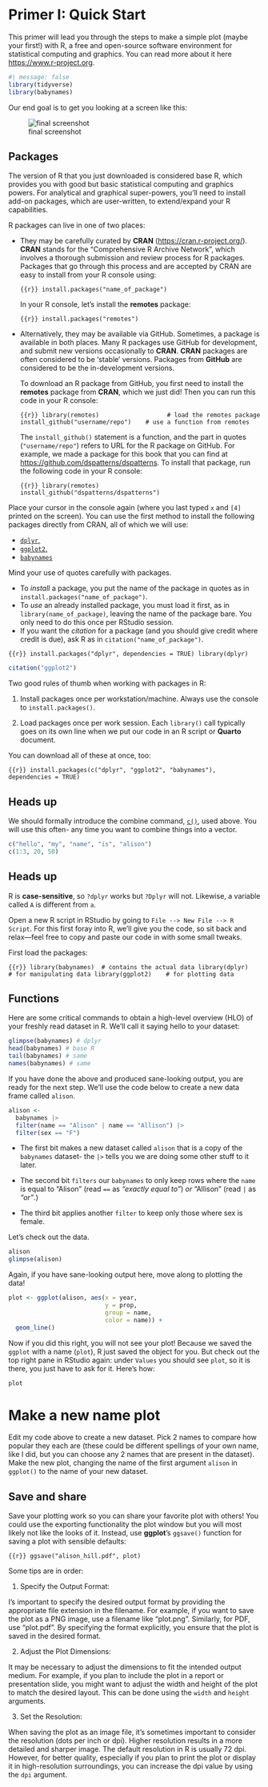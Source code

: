 # Primer I: Quick Start {.unnumbered}

This primer will lead you through the steps to make a simple plot (maybe your first!) with R, a free and open-source software environment for statistical computing and graphics. You can read more about it here <https://www.r-project.org>.

```r
#| message: false
library(tidyverse)
library(babynames)
```

Our end goal is to get you looking at a screen like this:

![final screenshot](img/final-screenshot.png)

## Packages

The version of R that you just downloaded is considered base R, which provides you with good but basic statistical computing and graphics powers. For analytical and graphical super-powers, you'll need to install add-on packages, which are user-written, to extend/expand your R capabilities.

R packages can live in one of two places:

-   They may be carefully curated by **CRAN** (<https://cran.r-project.org/>). **CRAN** stands for the "Comprehensive R Archive Network", which involves a thorough submission and review process for R packages. Packages that go through this process and are accepted by CRAN are easy to install from your R console using:

    ``` {{r}}
    install.packages("name_of_package")
    ```

    In your R console, let's install the **remotes** package:

    ``` {{r}}
    install.packages("remotes")
    ```

-   Alternatively, they may be available via GitHub. Sometimes, a package is available in both places. Many R packages use GitHub for development, and submit new versions occasionally to **CRAN**. **CRAN** packages are often considered to be 'stable' versions. Packages from **GitHub** are considered to be the in-development versions.

    To download an R package from GitHub, you first need to install the **remotes** package from **CRAN**, which we just did! Then you can run this code in your R console:

    ``` {{r}}
    library(remotes)                   # load the remotes package
    install_github("username/repo")    # use a function from remotes
    ```

    The `install_github()` statement is a function, and the part in quotes (`"username/repo"`) refers to URL for the R package on GitHub. For example, we made a package for this book that you can find at <https://github.com/dspatterns/dspatterns>. To install that package, run the following code in your R console:

    ``` {{r}}
    library(remotes)                   
    install_github("dspatterns/dspatterns")    
    ```

Place your cursor in the console again (where you last typed `x` and `[4]` printed on the screen). You can use the first method to install the following packages directly from CRAN, all of which we will use:

-   [`dplyr`,](http://dplyr.tidyverse.org)
-   [`ggplot2`,](http://ggplot2.tidyverse.org)
-   [`babynames`](https://github.com/hadley/babynames)

Mind your use of quotes carefully with packages.

-   To *install* a package, you put the name of the package in quotes as in `install.packages("name_of_package")`.
-   To *use* an already installed package, you must load it first, as in `library(name_of_package)`, leaving the name of the package bare. You only need to do this once per RStudio session.
-   If you want the *citation* for a package (and you should give credit where credit is due), ask R as in `citation("name_of_package")`.

``` {{r}}
install.packages("dplyr", dependencies = TRUE)
library(dplyr)
```

```r
citation("ggplot2")
```

Two good rules of thumb when working with packages in R:

1.  Install packages once per workstation/machine. Always use the console to `install.packages()`.

2.  Load packages once per work session. Each `library()` call typically goes on its own line when we put our code in an R script or **Quarto** document.

You can download all of these at once, too:

``` {{r}}
install.packages(c("dplyr", "ggplot2", "babynames"), 
                 dependencies = TRUE)
```

::: callout-tip
## Heads up

We should formally introduce the combine command, [`c()`](http://stat.ethz.ch/R-manual/R-patched/library/base/html/c.html), used above. You will use this often- any time you want to combine things into a vector.
:::

```r
c("hello", "my", "name", "is", "alison")
c(1:3, 20, 50)
```

::: callout-tip
## Heads up

R is **case-sensitive**, so `?dplyr` works but `?Dplyr` will not. Likewise, a variable called `A` is different from `a`.
:::

Open a new R script in RStudio by going to `File --> New File --> R Script`. For this first foray into R, we'll give you the code, so sit back and relax---feel free to copy and paste our code in with some small tweaks.

First load the packages:

``` {{r}}
library(babynames)  # contains the actual data
library(dplyr)      # for manipulating data
library(ggplot2)    # for plotting data
```

## Functions

Here are some critical commands to obtain a high-level overview (HLO) of your freshly read dataset in R. We'll call it saying hello to your dataset:

```r
glimpse(babynames) # dplyr
head(babynames) # base R
tail(babynames) # same
names(babynames) # same
```

If you have done the above and produced sane-looking output, you are ready for the next step. We'll use the code below to create a new data frame called `alison`.

```r
alison <- 
  babynames |>
  filter(name == "Alison" | name == "Allison") |>
  filter(sex == "F") 
```

-   The first bit makes a new dataset called `alison` that is a copy of the `babynames` dataset- the `|>` tells you we are doing some other stuff to it later.

-   The second bit `filters` our `babynames` to only keep rows where the `name` is equal to "Alison" (read `==` as *"exactly equal to"*) *or* "Allison" (read `|` as *"or"*.)

-   The third bit applies another `filter` to keep only those where sex is female.

Let's check out the data.

```r
alison
glimpse(alison)
```

Again, if you have sane-looking output here, move along to plotting the data!

```r
plot <- ggplot(alison, aes(x = year, 
                           y = prop,  
                           group = name, 
                           color = name)) + 
  geom_line()  
```

Now if you did this right, you will not see your plot! Because we saved the `ggplot` with a name (`plot`), R just saved the object for you. But check out the top right pane in RStudio again: under `Values` you should see `plot`, so it is there, you just have to ask for it. Here's how:

```r
plot 
```

# Make a new name plot

Edit my code above to create a new dataset. Pick 2 names to compare how popular they each are (these could be different spellings of your own name, like I did, but you can choose any 2 names that are present in the dataset). Make the new plot, changing the name of the first argument `alison` in `ggplot()` to the name of your new dataset.

## Save and share

Save your plotting work so you can share your favorite plot with others! You could use the exporting functionality the plot window but you will most likely not like the looks of it. Instead, use **ggplot**’s `ggsave()` function for saving a plot with sensible defaults:

``` {{r}}
ggsave("alison_hill.pdf", plot)
```

Some tips are in order: 

1. Specify the Output Format:
  
I's important to specify the desired output format by providing the appropriate file extension in the filename. For example, if you want to save the plot as a PNG image, use a filename like "plot.png". Similarly, for PDF, use "plot.pdf". By specifying the format explicitly, you ensure that the plot is saved in the desired format.

2. Adjust the Plot Dimensions:

It may be necessary to adjust the dimensions to fit the intended output medium. For example, if you plan to include the plot in a report or presentation slide, you might want to adjust the width and height of the plot to match the desired layout. This can be done using the `width` and `height` arguments.

3. Set the Resolution:

When saving the plot as an image file, it's sometimes important to consider the resolution (dots per inch or dpi). Higher resolution results in a more detailed and sharper image. The default resolution in R is usually 72 dpi. However, for better quality, especially if you plan to print the plot or display it in high-resolution surroundings, you can increase the dpi value by using the `dpi` argument. 
